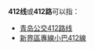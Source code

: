 {{线路名消歧义}}
'''412线'''或'''412路'''可以指：
* [[青岛公交412路线|青岛公交412路线]]
* [[新界區專線小巴412線|新界區專線小巴412線]]

{{disambig|cat=四字路线名消歧义}}